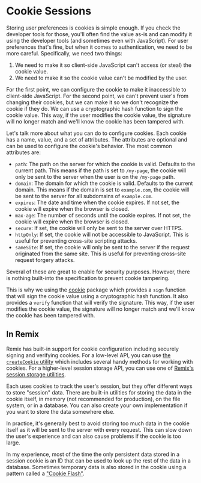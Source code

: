 # Cookie Sessions

Storing user preferences is cookies is simple enough. If you check the developer
tools for those, you'll often find the value as-is and can modify it using the
developer tools (and sometimes even with JavaScript). For user preferences
that's fine, but when it comes to authentication, we need to be more careful.
Specifically, we need two things:

1. We need to make it so client-side JavaScript can't access (or steal) the
   cookie value.
2. We need to make it so the cookie value can't be modified by the user.

For the first point, we can configure the cookie to make it inaccessible to
client-side JavaScript. For the second point, we can't prevent user's from
changing their cookies, but we can make it so we don't recognize the cookie if
they do. We can use a cryptographic hash function to sign the cookie value. This
way, if the user modifies the cookie value, the signature will no longer match
and we'll know the cookie has been tampered with.

Let's talk more about what you can do to configure cookies. Each cookie has a
name, value, and a set of attributes. The attributes are optional and can be
used to configure the cookie's behavior. The most common attributes are:

- `path`: The path on the server for which the cookie is valid. Defaults to the
  current path. This means if the path is set to `/my-page`, the cookie will
  only be sent to the server when the user is on the `/my-page` path.
- `domain`: The domain for which the cookie is valid. Defaults to the current
  domain. This means if the domain is set to `example.com`, the cookie will be
  sent to the server for all subdomains of `example.com`.
- `expires`: The date and time when the cookie expires. If not set, the cookie
  will expire when the browser is closed.
- `max-age`: The number of seconds until the cookie expires. If not set, the
  cookie will expire when the browser is closed.
- `secure`: If set, the cookie will only be sent to the server over HTTPS.
- `httpOnly`: If set, the cookie will not be accessible to JavaScript. This is
  useful for preventing cross-site scripting attacks.
- `sameSite`: If set, the cookie will only be sent to the server if the request
  originated from the same site. This is useful for preventing cross-site
  request forgery attacks.

Several of these are great to enable for security purposes. However, there is
nothing built-into the specification to prevent cookie tampering.

This is why we using the [cookie](https://www.npmjs.com/package/cookie) package
which provides a `sign` function that will sign the cookie value using a
cryptographic hash function. It also provides a `verify` function that will
verify the signature. This way, if the user modifies the cookie value, the
signature will no longer match and we'll know the cookie has been tampered with.

## In Remix

Remix has built-in support for cookie configuration including securely signing
and verifying cookies. For a low-level API, you can use
[the `createCookie` utility](https://remix.run/docs/en/main/utils/cookies#createcookie)
which includes several handy methods for working with cookies. For a
higher-level session storage API, you can use one of
[Remix's session storage utilities](https://remix.run/docs/en/main/utils/sessions).

Each uses cookies to track the user's session, but they offer different ways to
store "session" data. There are built-in utilities for storing the data in the
cookie itself, in memory (not recommended for production), on the file system,
or in a database. You can also create your own implementation if you want to
store the data somewhere else.

In practice, it's generally best to avoid storing too much data in the cookie
itself as it will be sent to the server with every request. This can slow down
the user's experience and can also cause problems if the cookie is too large.

In my experience, most of the time the only persistent data stored in a session
cookie is an ID that can be used to look up the rest of the data in a database.
Sometimes temporary data is also stored in the cookie using a pattern called
a ["Cookie Flash"](https://remix.run/docs/en/main/utils/sessions#sessionflashkey-value).
